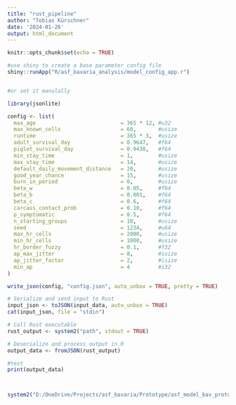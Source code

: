 ```yaml
---
title: "rust_pipeline"
author: "Tobias Kürschner"
date: '2024-01-26'
output: html_document
---
```


```r
knitr::opts_chunk$set(echo = TRUE)
```




```r

#use shiny to create a base parameter config file
shiny::runApp("R/asf_bavaria_analysis/model_config_app.r")


#or set it manulally

library(jsonlite)

config <- list(
  max_age                           = 365 * 12, #u32
  max_known_cells                   = 60,       #usize
  runtime                           = 365 * 3,  #usize
  adult_survival_day                = 0.9647,   #f64
  piglet_survival_day               = 0.9438,   #f64
  min_stay_time                     = 1,        #usize
  max_stay_time                     = 14,       #usize
  default_daily_movement_distance   = 20,       #usize
  good_year_chance                  = 15,       #usize
  burn_in_period                    = 0,        #usize
  beta_w                            = 0.05,     #f64
  beta_b                            = 0.001,    #f64
  beta_c                            = 0.6,      #f64
  carcass_contact_prob              = 0.10,     #f64
  p_symptomatic                     = 0.5,      #f64
  n_starting_groups                 = 10,       #usize
  seed                              = 1234,     #u64
  max_hr_cells                      = 2000,     #usize
  min_hr_cells                      = 1000,     #usize
  hr_border_fuzzy                   = 0.1,      #f32
  ap_max_jitter                     = 8,        #isize
  ap_jitter_factor                  = 2,        #isize
  min_ap                            = 4         #i32
)

write_json(config, "config.json", auto_unbox = TRUE, pretty = TRUE)

# Serialize and send input to Rust
input_json <- toJSON(input_data, auto_unbox = TRUE)
cat(input_json, file = "stdin")

# Call Rust executable 
rust_output <- system2("path", stdout = TRUE)

# Deserialize and process output in R
output_data <- fromJSON(rust_output)

#test
print(output_data)



system2("D:/OneDrive/Projects/asf_bavaria/Prototype/asf_model_bav_prototype/target/debug/asf_model_bav_prototype.exe", stdout = TRUE)




```

